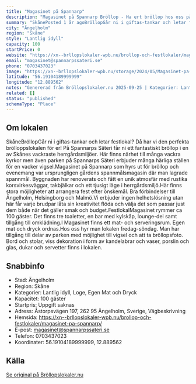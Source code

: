 ```yaml
---
title: "Magasinet på Spannarp"
description: "Magasinet på Spannarp Bröllop - Ha ert bröllop hos oss på Magasinet på Spannarp. Se vår fina Bröllopslokal. Skicka gärna en förfrågan så hjälper vi Er!"
summary: "SkånePosted 1 år agoBröllopGår ni i giftas-tankar och letar festlokal? Då har vi den perfekta brölloppslokalen för er! På Spannarps Säteri får ni ett fantastiskt bröllop i en av Skånes vackraste…"
city: "Ängelholm"
region: "Skåne"
style: "Lantlig idyll"
capacity: 100
startPrice: 0
website: "https://xn--brllopslokaler-wpb.nu/brollop-och-festlokaler/magasinet-pa-spannarp/"
email: "magasinet@spannarpssateri.se"
phone: "0703437023"
image: "https://xn--brllopslokaler-wpb.nu/storage/2024/05/Magasinet-pa-Spannarp-brollop-skane-brollopslokal-angelholm-2.jpg"
latitude: "56.19104189999999"
longitude: "12.889562"
notes: "Genererad från Bröllopslokaler.nu 2025-09-25 | Kategorier: Lantlig idyll, Loge, Egen Mat och Dryck"
related: []
status: "published"
schemaType: "Place"
---
```


## Om lokalen

SkåneBröllopGår ni i giftas-tankar och letar festlokal? Då har vi den perfekta brölloppslokalen för er! På Spannarps Säteri får ni ett fantastiskt bröllop i en av Skånes vackraste herrgårdsmiljöer. Här finns närhet till många vackra kyrkor men även parken på Spannarps Säteri erbjuder många härliga ställen för en vacker vigsel.Magasinet på Spannarp som hyrs ut för bröllop och evenemang var ursprungligen gårdens spannmålsmagasin där man lagrade spannmål. Byggnaden har renoverats och fått en unik atmosfär med rustika korsvirkesväggar, takbjälkar och ett tjusigt läge i herrgårdsmiljö.Här finns stora möjligheter att arrangera fest efter önskemål. Bra förbindelser till Ängelholm, Helsingborg och Malmö.Vi erbjuder ingen helhetslösning utan här får varje brudpar låta sin kreativitet flöda och välja det som passar just dem både när det gäller smak och budget.FestlokalMagasinet rymmer ca 100 gäster. Det finns tre toaletter, en bar med kylskåp, lounge-del samt tillgång till omklädning.I Magasinet finns ett mat- och serveringsrum. Egen mat och dryck ordnas.Hos oss hyr man lokalen fredag-söndag. Man har tillgång till delar av parken med möjlighet till vigsel och att ta bröllopsfoto. Bord och stolar, viss dekoration i form av kandelabrar och vaser, porslin och glas, dukar och servetter finns i lokalen.

## Snabbinfo

- Stad: Ängelholm
- Region: Skåne
- Kategorier: Lantlig idyll, Loge, Egen Mat och Dryck
- Kapacitet: 100 gäster
- Startpris: Uppgift saknas
- Adress: Åstorpsvägen 197, 262 95 Ängelholm, Sverige, Vägbeskrivning
- Hemsida: https://xn--brllopslokaler-wpb.nu/brollop-och-festlokaler/magasinet-pa-spannarp/
- E-post: magasinet@spannarpssateri.se
- Telefon: 0703437023
- Koordinater: 56.19104189999999, 12.889562

## Källa

[Se original på Bröllopslokaler.nu](https://xn--brllopslokaler-wpb.nu/brollop-och-festlokaler/magasinet-pa-spannarp/)
